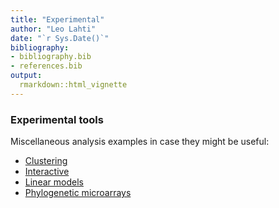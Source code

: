 ```yaml
---
title: "Experimental"
author: "Leo Lahti"
date: "`r Sys.Date()`"
bibliography: 
- bibliography.bib
- references.bib
output: 
  rmarkdown::html_vignette
---
```

<!--
  %\VignetteEngine{knitr::rmarkdown}
  %\VignetteIndexEntry{microbiome tutorial - Experimental}
  %\usepackage[utf8]{inputenc}
  %\VignetteEncoding{UTF-8}  
-->

### Experimental tools

Miscellaneous analysis examples in case they might be useful:

* [Clustering](Clustering.md)
* [Interactive](Interactive.md)
* [Linear models](limma.md)
* [Phylogenetic microarrays](HITChip.Rmd)

